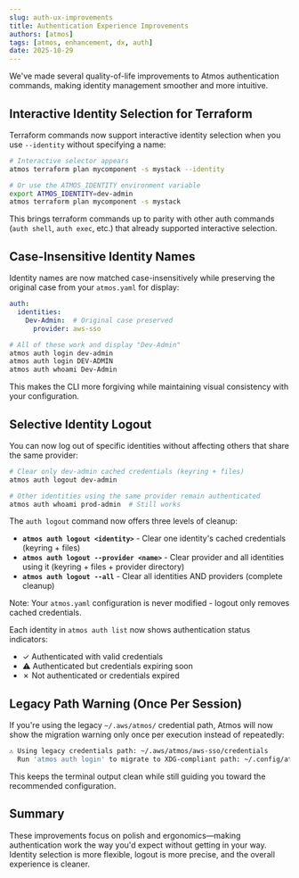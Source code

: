 ```yaml
---
slug: auth-ux-improvements
title: Authentication Experience Improvements
authors: [atmos]
tags: [atmos, enhancement, dx, auth]
date: 2025-10-29
---
```


We've made several quality-of-life improvements to Atmos authentication commands, making identity management smoother and more intuitive.

<!--truncate-->

## Interactive Identity Selection for Terraform

Terraform commands now support interactive identity selection when you use `--identity` without specifying a name:

```bash
# Interactive selector appears
atmos terraform plan mycomponent -s mystack --identity

# Or use the ATMOS_IDENTITY environment variable
export ATMOS_IDENTITY=dev-admin
atmos terraform plan mycomponent -s mystack
```

This brings terraform commands up to parity with other auth commands (`auth shell`, `auth exec`, etc.) that already supported interactive selection.

## Case-Insensitive Identity Names

Identity names are now matched case-insensitively while preserving the original case from your `atmos.yaml` for display:

```yaml
auth:
  identities:
    Dev-Admin:  # Original case preserved
      provider: aws-sso
```

```bash
# All of these work and display "Dev-Admin"
atmos auth login dev-admin
atmos auth login DEV-ADMIN
atmos auth whoami Dev-Admin
```

This makes the CLI more forgiving while maintaining visual consistency with your configuration.

## Selective Identity Logout

You can now log out of specific identities without affecting others that share the same provider:

```bash
# Clear only dev-admin cached credentials (keyring + files)
atmos auth logout dev-admin

# Other identities using the same provider remain authenticated
atmos auth whoami prod-admin  # Still works
```

The `auth logout` command now offers three levels of cleanup:

- **`atmos auth logout <identity>`** - Clear one identity's cached credentials (keyring + files)
- **`atmos auth logout --provider <name>`** - Clear provider and all identities using it (keyring + files + provider directory)
- **`atmos auth logout --all`** - Clear all identities AND providers (complete cleanup)

Note: Your `atmos.yaml` configuration is never modified - logout only removes cached credentials.

Each identity in `atmos auth list` now shows authentication status indicators:
- ✓ Authenticated with valid credentials
- ⚠ Authenticated but credentials expiring soon
- ✗ Not authenticated or credentials expired

## Legacy Path Warning (Once Per Session)

If you're using the legacy `~/.aws/atmos/` credential path, Atmos will now show the migration warning only once per execution instead of repeatedly:

```bash
⚠ Using legacy credentials path: ~/.aws/atmos/aws-sso/credentials
  Run 'atmos auth login' to migrate to XDG-compliant path: ~/.config/atmos/aws/aws-sso/credentials
```

This keeps the terminal output clean while still guiding you toward the recommended configuration.

## Summary

These improvements focus on polish and ergonomics—making authentication work the way you'd expect without getting in your way. Identity selection is more flexible, logout is more precise, and the overall experience is cleaner.

